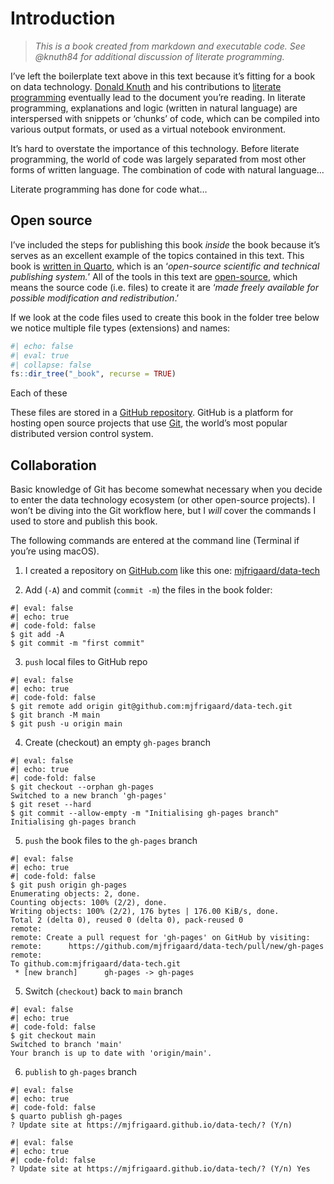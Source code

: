 # Introduction {.unnumbered}

> *This is a book created from markdown and executable code. See @knuth84 for additional discussion of literate programming.*

I've left the boilerplate text above in this text because it's fitting for a book on data technology. [Donald Knuth](https://en.wikipedia.org/wiki/Donald_Knuth?oldformat=true) and his contributions to [literate programming](https://en.wikipedia.org/wiki/Literate_programming?oldformat=true) eventually lead to the document you're reading. In literate programming, explanations and logic (written in natural language) are interspersed with snippets or 'chunks' of code, which can be compiled into various output formats, or used as a virtual notebook environment. 

It's hard to overstate the importance of this technology. Before literate programming, the world of code was largely separated from most other forms of written language. The combination of code with natural language...


Literate programming has done for code what... 

## Open source

I've included the steps for publishing this book *inside* the book because it's serves as an excellent example of the topics contained in this text. This book is [written in Quarto](https://quarto.org/docs/books/), which is an '*open-source scientific and technical publishing system.*' All of the tools in this text are [open-source](https://en.wikipedia.org/wiki/Open_source), which means the source code (i.e. files) to create it are '*made freely available for possible modification and redistribution*.'

If we look at the code files used to create this book in the folder tree below we notice multiple file types (extensions) and names:

```r
#| echo: false
#| eval: true
#| collapse: false
fs::dir_tree("_book", recurse = TRUE)
```

Each of these 

These files are stored in a [GitHub repository](https://github.com/mjfrigaard/data-tech). GitHub is a platform for hosting open source projects that use [Git](https://git-scm.com/), the world's most popular distributed version control system.

## Collaboration

Basic knowledge of Git has become somewhat necessary when you decide to enter the data technology ecosystem (or other open-source projects). I won't be diving into the Git workflow here, but I *will* cover the commands I used to store and publish this book. 

The following commands are entered at the command line (Terminal if you're using macOS).

1. I created a repository on [GitHub.com](https://github.com) like this one: [mjfrigaard/data-tech](https://github.com/mjfrigaard/data-tech) 

2. Add (`-A`) and commit (`commit -m`) the files in the book folder: 

```verbatim
#| eval: false
#| echo: true
#| code-fold: false
$ git add -A
$ git commit -m "first commit"
```

3. `push` local files to GitHub repo

```verbatim
#| eval: false
#| echo: true
#| code-fold: false
$ git remote add origin git@github.com:mjfrigaard/data-tech.git
$ git branch -M main
$ git push -u origin main
```

4. Create (checkout) an empty `gh-pages` branch

```verbatim
#| eval: false
#| echo: true
#| code-fold: false
$ git checkout --orphan gh-pages
Switched to a new branch 'gh-pages'
$ git reset --hard 
$ git commit --allow-empty -m "Initialising gh-pages branch"
Initialising gh-pages branch
```

5. `push` the book files to the `gh-pages` branch

```verbatim
#| eval: false
#| echo: true
#| code-fold: false
$ git push origin gh-pages
Enumerating objects: 2, done.
Counting objects: 100% (2/2), done.
Writing objects: 100% (2/2), 176 bytes | 176.00 KiB/s, done.
Total 2 (delta 0), reused 0 (delta 0), pack-reused 0
remote: 
remote: Create a pull request for 'gh-pages' on GitHub by visiting:
remote:      https://github.com/mjfrigaard/data-tech/pull/new/gh-pages
remote: 
To github.com:mjfrigaard/data-tech.git
 * [new branch]      gh-pages -> gh-pages
```

5. Switch (`checkout`) back to `main` branch

```verbatim
#| eval: false
#| echo: true
#| code-fold: false
$ git checkout main
Switched to branch 'main'
Your branch is up to date with 'origin/main'.
```

6. `publish` to `gh-pages` branch

```verbatim
#| eval: false
#| echo: true
#| code-fold: false
$ quarto publish gh-pages
? Update site at https://mjfrigaard.github.io/data-tech/? (Y/n) 
```

```verbatim
#| eval: false
#| echo: true
#| code-fold: false
? Update site at https://mjfrigaard.github.io/data-tech/? (Y/n) Yes
```

